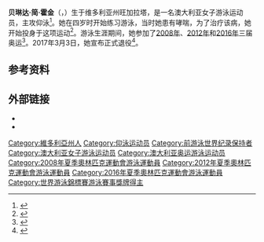 {{bots|deny=InternetArchiveBot}}
{{NoteTA|G1=Aquatics}}
{{Infobox swimmer
| name           = 贝琳达·霍金
| image          = <!-- Only free-content images are allowed for depicting living people -- see [[WP:NONFREE|WP:NONFREE]]. -->
| image_size     = <!-- Only for images narrower than 220 pixels -->
| alt            =
| caption        = 
| fullname       = 贝琳达·简·霍金
| nicknames      = "Bindy"
| national_team  = {{AUS}}
| strokes        = [[仰泳|仰泳]]
| club           = Nunawading
| coach          = Rohan Taylor
| collegeteam    = 
| birth_date     = {{Birth date and age|1990|9|14|df=y}}
| birth_place    = {{AUS}}[[维多利亚州|维多利亚州]][[旺加拉塔|旺加拉塔]]
| death_date     = 
| death_place    = 
| height         = {{convert|1.65|m|ftin|abbr=on}}
| weight         = {{convert|56|kg|lb|abbr=on}}
| medaltemplates = 
{{MedalSport|女子[[游泳|游泳]]}}
{{MedalCountry|{{AUS}}}}
{{MedalCompetition|[[世界游泳锦标赛|世界游泳锦标赛]]}}
{{MedalSilver|[[2011年世界游泳锦标赛|2011 上海]]|[[2011年世界游泳锦标赛游泳比赛|200米仰泳]]}}
{{MedalSilver|[[2013年世界游泳锦标赛|2013 巴塞罗那]]|[[2013年世界游泳锦标赛游泳比赛|200米仰泳]]}}
{{MedalBronze|2011 上海|4×100米混合泳接力}}
{{MedalCompetition|[[泛太平洋游泳锦标赛|泛太平洋游泳锦标赛]]}}
{{MedalGold|[[2014年泛太平洋游泳锦标赛|2014 黄金海岸]]|200米仰泳}}
{{MedalSilver|2014 黄金海岸|100米仰泳}}
{{MedalBronze|[[2010年泛太平洋游泳锦标赛|2010 尔湾]]|200米仰泳}}
{{MedalCompetition|[[英联邦运动会|英联邦运动会]]}}
{{MedalGold|[[2014年英联邦运动会|2014 格拉斯哥]]|200米仰泳}}
{{MedalGold|2014 格拉斯哥|4×100米混合泳接力}}
{{MedalBronze|2014 格拉斯哥|100米仰泳}}
}}

'''贝琳达·简·霍金'''（{{lang-en|Belinda Jane Hocking}}，{{bd|1990年|9月14日||}}）生于维多利亚州旺加拉塔，是一名澳大利亚女子游泳运动员，主攻仰泳<ref>{{cite web|url=http://g2014results.thecgf.com/athlete/swimming/1030637/belinda_hocking.html|title=Belinda Hocking|work=Glasgow 2014|accessdate=2020-07-11|archiveurl=https://archive.today/20200711065455/http://g2014results.thecgf.com/athlete/swimming/1030637/belinda_hocking.html|archivedate=2020-07-11|dead-url=no}}</ref>。她在四岁时开始练习游泳，当时她患有哮喘，为了治疗该病，她开始投身于这项运动<ref>{{cite web|url=http://www.fina.org/athletes/belinda-hocking|title=Belinda Hocking|work=[[国际游泳联合会|FINA]]|accessdate=2020-07-11|archiveurl=https://archive.today/20200711070006/http://www.fina.org/athletes/belinda-hocking|archivedate=2020-07-11|dead-url=no}}</ref>。游泳生涯期间，她参加了[[2008年夏季奥林匹克运动会|2008年]]、[[2012年夏季奥林匹克运动会|2012年]]和[[2016年夏季奥林匹克运动会|2016年]]三届奥运<ref>{{cite web|url=https://www.sports-reference.com/olympics/athletes/ho/belinda-hocking-1.html|title=Belinda Hocking|work=Sport Reference|accessdate=2020-07-11|archiveurl=https://web.archive.org/web/20200418123325/https://www.sports-reference.com/olympics/athletes/ho/belinda-hocking-1.html|archivedate=2020-04-18}}</ref>。2017年3月3日，她宣布正式退役<ref>{{cite web|url=https://www.abc.net.au/news/2017-03-03/olympic-swimmer-belinda-hocking-retires/8322076|title=Belinda Hocking tackles the challenges of retiring from swimming|publisher=ABC News|date=2017-03-03|accessdate=2020-07-11|archiveurl=https://web.archive.org/web/20170426164244/https://www.abc.net.au/news/2017-03-03/olympic-swimmer-belinda-hocking-retires/8322076|archivedate=2017-04-26}}</ref>。

==参考资料==
{{Reflist}}

==外部链接==
* {{Twitter|bindyhocking}}
* {{Instagram|bindyhocking}}

{{DEFAULTSORT:Hocking, Belinda}}
[[Category:維多利亞州人|Category:維多利亞州人]]
[[Category:仰泳运动员|Category:仰泳运动员]]
[[Category:前游泳世界纪录保持者|Category:前游泳世界纪录保持者]]
[[Category:澳大利亚女子游泳运动员|Category:澳大利亚女子游泳运动员]]
[[Category:澳大利亚奥运游泳运动员|Category:澳大利亚奥运游泳运动员]]
[[Category:2008年夏季奧林匹克運動會游泳運動員|Category:2008年夏季奧林匹克運動會游泳運動員]]
[[Category:2012年夏季奧林匹克運動會游泳運動員|Category:2012年夏季奧林匹克運動會游泳運動員]]
[[Category:2016年夏季奧林匹克運動會游泳運動員|Category:2016年夏季奧林匹克運動會游泳運動員]]
[[Category:世界游泳錦標賽游泳賽事獎牌得主|Category:世界游泳錦標賽游泳賽事獎牌得主]]